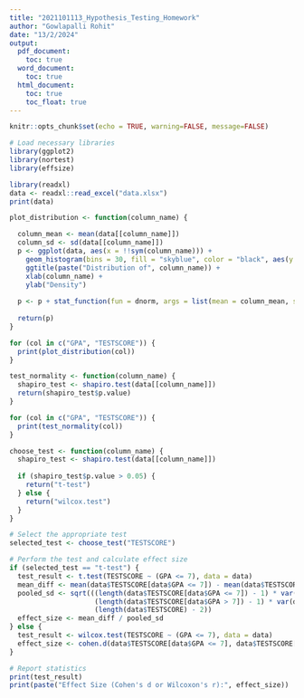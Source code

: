 ```yaml
---
title: "2021101113_Hypothesis_Testing_Homework"
author: "Gowlapalli Rohit"
date: "13/2/2024"
output:
  pdf_document:
    toc: true
  word_document:
    toc: true
  html_document:
    toc: true
    toc_float: true
---
```


```r
knitr::opts_chunk$set(echo = TRUE, warning=FALSE, message=FALSE)
```

```r
# Load necessary libraries
library(ggplot2)
library(nortest)
library(effsize)

library(readxl)
data <- readxl::read_excel("data.xlsx")
print(data)
```

```r
plot_distribution <- function(column_name) {

  column_mean <- mean(data[[column_name]])
  column_sd <- sd(data[[column_name]])
  p <- ggplot(data, aes(x = !!sym(column_name))) +
    geom_histogram(bins = 30, fill = "skyblue", color = "black", aes(y = ..density..)) +
    ggtitle(paste("Distribution of", column_name)) +
    xlab(column_name) +
    ylab("Density")
  
  p <- p + stat_function(fun = dnorm, args = list(mean = column_mean, sd = column_sd), color = "red", size = 1.5)
  
  return(p)
}

for (col in c("GPA", "TESTSCORE")) {
  print(plot_distribution(col))
}
```

```r
test_normality <- function(column_name) {
  shapiro_test <- shapiro.test(data[[column_name]])
  return(shapiro_test$p.value)
}

for (col in c("GPA", "TESTSCORE")) {
  print(test_normality(col))
}
```

```r
choose_test <- function(column_name) {
  shapiro_test <- shapiro.test(data[[column_name]])
  
  if (shapiro_test$p.value > 0.05) {
    return("t-test")
  } else {
    return("wilcox.test")
  }
}

# Select the appropriate test
selected_test <- choose_test("TESTSCORE")

# Perform the test and calculate effect size
if (selected_test == "t-test") {
  test_result <- t.test(TESTSCORE ~ (GPA <= 7), data = data)
  mean_diff <- mean(data$TESTSCORE[data$GPA <= 7]) - mean(data$TESTSCORE[data$GPA > 7])
  pooled_sd <- sqrt(((length(data$TESTSCORE[data$GPA <= 7]) - 1) * var(data$TESTSCORE[data$GPA <= 7]) +
                     (length(data$TESTSCORE[data$GPA > 7]) - 1) * var(data$TESTSCORE[data$GPA > 7])) /
                     (length(data$TESTSCORE) - 2))
  effect_size <- mean_diff / pooled_sd
} else {
  test_result <- wilcox.test(TESTSCORE ~ (GPA <= 7), data = data)
  effect_size <- cohen.d(data$TESTSCORE[data$GPA <= 7], data$TESTSCORE[data$GPA > 7])
}

# Report statistics
print(test_result)
print(paste("Effect Size (Cohen's d or Wilcoxon's r):", effect_size))
```